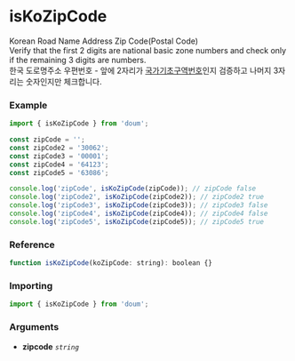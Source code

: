 
<Meta title="validation/isKoZipCode" />

# isKoZipCode

Korean Road Name Address Zip Code(Postal Code)  
Verify that the first 2 digits are national basic zone numbers and check only if the remaining 3 digits are numbers.  
한국 도로명주소 우편번호 - 앞에 2자리가 [국가기초구역번호](https://ko.wikipedia.org/wiki/%EA%B5%AD%EA%B0%80%EA%B8%B0%EC%B4%88%EA%B5%AC%EC%97%AD%EB%B2%88%ED%98%B8)인지 검증하고 나머지 3자리는 숫자인지만 체크합니다.

### Example

```js
import { isKoZipCode } from 'doum';

const zipCode = '';
const zipCode2 = '30062';
const zipCode3 = '00001';
const zipCode4 = '64123';
const zipCode5 = '63086';

console.log('zipCode', isKoZipCode(zipCode)); // zipCode false
console.log('zipCode2', isKoZipCode(zipCode2)); // zipCode2 true
console.log('zipCode3', isKoZipCode(zipCode3)); // zipCode3 false
console.log('zipCode4', isKoZipCode(zipCode4)); // zipCode4 false
console.log('zipCode5', isKoZipCode(zipCode5)); // zipCode5 true
```

### Reference

```js
function isKoZipCode(koZipCode: string): boolean {}
```

### Importing

```js
import { isKoZipCode } from 'doum';
```

### Arguments

- **zipcode** _`string`_
